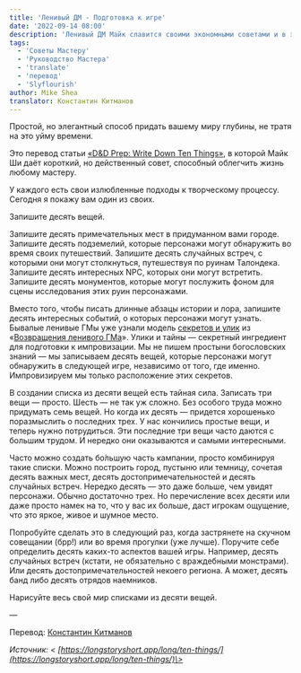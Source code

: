 ```yaml
---
title: 'Ленивый ДМ - Подготовка к игре'
date: '2022-09-14 08:00'
description: 'Ленивый ДМ Майк славится своими экономными советами и в этой статье он рассказывает об одном из методов подготовки Мастера Подземелья к вождению игры'
tags:
  - 'Советы Мастеру'
  - 'Руководство Мастера'
  - 'translate'
  - 'перевод'
  - 'Slyflourish'
author: Mike Shea
translator: Константин Китманов
---
```


Простой, но элегантный способ придать вашему миру глубины, не тратя на это уйму времени.

Это перевод статьи [«D&D Prep: Write Down Ten Things»](https://slyflourish.com/lists_of_ten.html), в которой Майк Ши даёт короткий, но действенный совет, способный облегчить жизнь любому мастеру.

У каждого есть свои излюбленные подходы к творческому процессу. Сегодня я покажу вам один из своих.

Запишите десять вещей.

Запишите десять примечательных мест в придуманном вами городе. Запишите десять подземелий, которые персонажи могут обнаружить во время своих путешествий. Запишите десять случайных встреч, с которыми они могут столкнуться, путешествуя по руинам Талондека. Запишите десять интересных NPC, которых они могут встретить. Запишите десять монументов, которые могут послужить фоном для сцены исследования этих руин персонажами.

Вместо того, чтобы писать длинные абзацы истории и лора, запишите десять интересных событий, о которых персонажи могут узнать. Бывалые ленивые ГМы уже узнали модель [секретов и улик](https://slyflourish.com/sharing_secrets.html) из «[Возвращения ленивого ГМа](https://slyflourish.com/returnofthelazydm/index.html)». Улики и тайны — секретный ингредиент для подготовки к импровизации. Мы не пишем простыни богословских знаний — мы записываем десять вещей, которые персонажи могут обнаружить в следующей игре, независимо от того, где именно. Импровизируем мы только расположение этих секретов.

В создании списка из десяти вещей есть тайная сила. Записать три вещи — просто. Шесть — не так уж сложно. Без особого труда можно придумать семь вещей. Но когда их десять — придется хорошенько поразмыслить о последних трех. У нас кончились простые вещи, и теперь нужно потрудиться. Эти последние три вещи часто даются с большим трудом. И нередко они оказываются и самыми интересными.

Часто можно создать бо́льшую часть кампании, просто комбинируя такие списки. Можно построить город, пустыню или темницу, сочетая десять важных мест, десять достопримечательностей и десять случайных встреч. Нередко десять — это даже больше, чем увидят персонажи. Обычно достаточно трех. Но перечисление всех десяти или даже просто намек на то, что у вас их больше, даст игрокам ощущение, что это яркое, живое и шумное место.

Попробуйте сделать это в следующий раз, когда застрянете на скучном совещании (брр!) или во время прогулки (уже лучше). Поручите себе определить десять каких-то аспектов вашей игры. Например, десять случайных встреч (кстати, не обязательно с враждебными монстрами). Или десять достопримечательностей некоего региона. А может, десять банд либо десять отрядов наемников.

Нарисуйте весь свой мир списками из десяти вещей.

—

Перевод: [Константин Китманов](https://k12th.itch.io/)

_Источник: < [https://longstoryshort.app/long/ten-things/](https://longstoryshort.app/long/ten-things/)\>_
